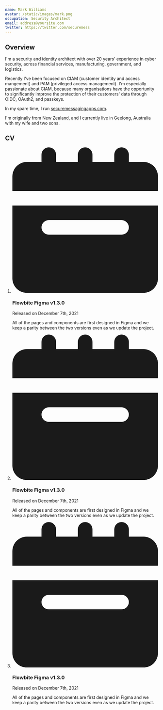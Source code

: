 ```yaml
---
name: Mark Williams
avatar: /static/images/mark.png
occupation: Security Architect
email: address@yoursite.com
twitter: https://twitter.com/securemess
---
```


## Overview

I'm a security and identity architect with over 20 years' experience in cyber security, across financial services, manufacturing, government, and logistics.

Recently I've been focused on CIAM (customer identity and access mangement) and PAM (privileged access management). I'm especially passionate about CIAM, because many organisations have the opportunity to significantly improve the protection of their customers' data through OIDC, OAuth2, and passkeys. 

In my spare time, I run [securemessagingapps.com](https://securemessagingapps.com). 

I'm originally from New Zealand, and I currently live in Geelong, Australia with my wife and two sons.

## CV
              
<ol class="relative border-l border-gray-200 dark:border-gray-700 list-none overflow-visible">                  
  <li class="mb-10 ps-6 relative">
    <span class="absolute flex items-center justify-center w-6 h-6 bg-blue-100 rounded-full -start-[1.5rem] top-1 ring-8 ring-white dark:ring-gray-900 dark:bg-blue-900">
      <svg class="w-2.5 h-2.5 text-blue-800 dark:text-blue-300" fill="currentColor" viewBox="0 0 20 20" xmlns="http://www.w3.org/2000/svg">
        <path d="M20 4a2 2 0 0 0-2-2h-2V1a1 1 0 0 0-2 0v1h-3V1a1 1 0 0 0-2 0v1H6V1a1 1 0 0 0-2 0v1H2a2 2 0 0 0-2 2v2h20V4ZM0 18a2 2 0 0 0 2 2h16a2 2 0 0 0 2-2V8H0v10Zm5-8h10a1 1 0 0 1 0 2H5a1 1 0 0 1 0-2Z"/>
      </svg>
    </span>
    <h3 class="text-lg font-semibold text-gray-900 dark:text-white mb-1">Flowbite Figma v1.3.0</h3>
    <time class="block text-sm text-gray-400 dark:text-gray-500 mb-2">Released on December 7th, 2021</time>
    <p class="text-base font-normal text-gray-500 dark:text-gray-400">
      All of the pages and components are first designed in Figma and we keep a parity between the two versions even as we update the project.
    </p>
  </li>


  <li class="mb-10 ps-6 relative">
    <span class="absolute flex items-center justify-center w-6 h-6 bg-blue-100 rounded-full -start-[1.5rem] top-1 ring-8 ring-white dark:ring-gray-900 dark:bg-blue-900">
      <svg class="w-2.5 h-2.5 text-blue-800 dark:text-blue-300" fill="currentColor" viewBox="0 0 20 20" xmlns="http://www.w3.org/2000/svg">
        <path d="M20 4a2 2 0 0 0-2-2h-2V1a1 1 0 0 0-2 0v1h-3V1a1 1 0 0 0-2 0v1H6V1a1 1 0 0 0-2 0v1H2a2 2 0 0 0-2 2v2h20V4ZM0 18a2 2 0 0 0 2 2h16a2 2 0 0 0 2-2V8H0v10Zm5-8h10a1 1 0 0 1 0 2H5a1 1 0 0 1 0-2Z"/>
      </svg>
    </span>
    <h3 class="text-lg font-semibold text-gray-900 dark:text-white mb-1">Flowbite Figma v1.3.0</h3>
    <time class="block text-sm text-gray-400 dark:text-gray-500 mb-2">Released on December 7th, 2021</time>
    <p class="text-base font-normal text-gray-500 dark:text-gray-400">
      All of the pages and components are first designed in Figma and we keep a parity between the two versions even as we update the project.
    </p>
  </li>

  <li class="mb-10 ps-6 relative">
    <span class="absolute flex items-center justify-center w-6 h-6 bg-blue-100 rounded-full -start-[1.5rem] top-1 ring-8 ring-white dark:ring-gray-900 dark:bg-blue-900">
      <svg class="w-2.5 h-2.5 text-blue-800 dark:text-blue-300" fill="currentColor" viewBox="0 0 20 20" xmlns="http://www.w3.org/2000/svg">
        <path d="M20 4a2 2 0 0 0-2-2h-2V1a1 1 0 0 0-2 0v1h-3V1a1 1 0 0 0-2 0v1H6V1a1 1 0 0 0-2 0v1H2a2 2 0 0 0-2 2v2h20V4ZM0 18a2 2 0 0 0 2 2h16a2 2 0 0 0 2-2V8H0v10Zm5-8h10a1 1 0 0 1 0 2H5a1 1 0 0 1 0-2Z"/>
      </svg>
    </span>
    <h3 class="text-lg font-semibold text-gray-900 dark:text-white mb-1">Flowbite Figma v1.3.0</h3>
    <time class="block text-sm text-gray-400 dark:text-gray-500 mb-2">Released on December 7th, 2021</time>
    <p class="text-base font-normal text-gray-500 dark:text-gray-400">
      All of the pages and components are first designed in Figma and we keep a parity between the two versions even as we update the project.
    </p>
  </li>


</ol>
